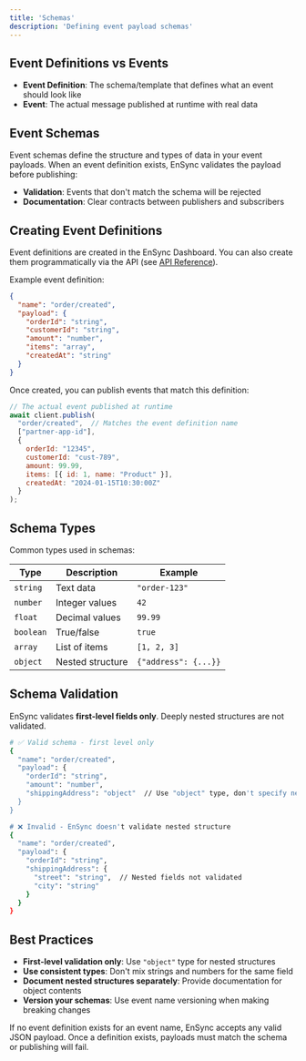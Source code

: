 ```yaml
---
title: 'Schemas'
description: 'Defining event payload schemas'
---
```


## Event Definitions vs Events

- **Event Definition**: The schema/template that defines what an event should look like
- **Event**: The actual message published at runtime with real data

## Event Schemas

Event schemas define the structure and types of data in your event payloads. When an event definition exists, EnSync validates the payload before publishing:

- **Validation**: Events that don't match the schema will be rejected
- **Documentation**: Clear contracts between publishers and subscribers

## Creating Event Definitions

Event definitions are created in the EnSync Dashboard. You can also create them programmatically via the API (see [API Reference](/api-reference/endpoint/events/create)).

Example event definition:

```json
{
  "name": "order/created",
  "payload": {
    "orderId": "string",
    "customerId": "string",
    "amount": "number",
    "items": "array",
    "createdAt": "string"
  }
}
```

Once created, you can publish events that match this definition:

```javascript
// The actual event published at runtime
await client.publish(
  "order/created",  // Matches the event definition name
  ["partner-app-id"],
  {
    orderId: "12345",
    customerId: "cust-789",
    amount: 99.99,
    items: [{ id: 1, name: "Product" }],
    createdAt: "2024-01-15T10:30:00Z"
  }
);
```

## Schema Types

Common types used in schemas:

| Type | Description | Example |
|------|-------------|---------|
| `string` | Text data | `"order-123"` |
| `number` | Integer values | `42` |
| `float` | Decimal values | `99.99` |
| `boolean` | True/false | `true` |
| `array` | List of items | `[1, 2, 3]` |
| `object` | Nested structure | `{"address": {...}}` |

## Schema Validation

EnSync validates **first-level fields only**. Deeply nested structures are not validated.

```bash
# ✅ Valid schema - first level only
{
  "name": "order/created",
  "payload": {
    "orderId": "string",
    "amount": "number",
    "shippingAddress": "object"  // Use "object" type, don't specify nested fields
  }
}

# ❌ Invalid - EnSync doesn't validate nested structure
{
  "name": "order/created",
  "payload": {
    "orderId": "string",
    "shippingAddress": {
      "street": "string",  // Nested fields not validated
      "city": "string"
    }
  }
}
```

## Best Practices

- **First-level validation only**: Use `"object"` type for nested structures
- **Use consistent types**: Don't mix strings and numbers for the same field
- **Document nested structures separately**: Provide documentation for object contents
- **Version your schemas**: Use event name versioning when making breaking changes

<Note>
If no event definition exists for an event name, EnSync accepts any valid JSON payload. Once a definition exists, payloads must match the schema or publishing will fail.
</Note>
